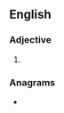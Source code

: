 ==English==

===Adjective===
{{head|en|comparative adjective}}

# {{en-comparative of|spendy}}

===Anagrams===
* {{anagrams|en|a=deeinprs|Serendip|pederins|red pines}}